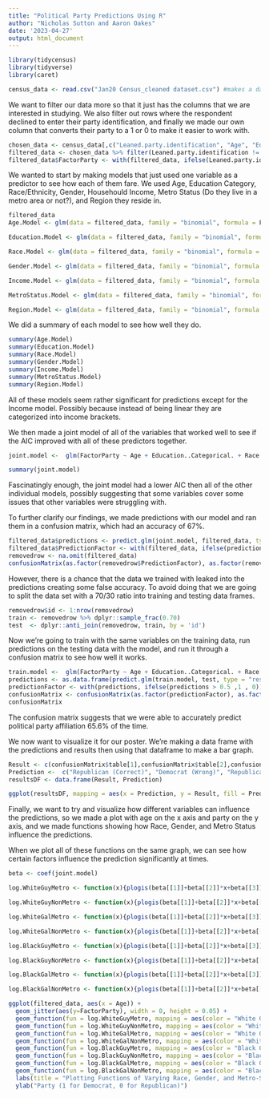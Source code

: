 ```yaml
---
title: "Political Party Predictions Using R"
author: "Nicholas Sutton and Aaron Oakes"
date: '2023-04-27'
output: html_document
---
```


```r
library(tidycensus)
library(tidyverse)
library(caret)
```

```r
census_data <- read.csv("Jan20 Census_cleaned dataset.csv") #makes a data frame of our data
```

We want to filter our data more so that it just has the columns that we are interested in studying. We also filter out rows where the respondent declined to enter their party identification, and finally we made our own column that converts their party to a 1 or 0 to make it easier to work with.
```r
chosen_data <- census_data[,c("Leaned.party.identification", "Age", "Education..Categorical.", "Race...Ethnicity", "Gender", "Household.Income", "MSA.Status", "Region.4...Based.on.State.of.Residence")]
filtered_data <- chosen_data %>% filter(Leaned.party.identification != "Refused-no lean")
filtered_data$FactorParty <- with(filtered_data, ifelse(Leaned.party.identification == "Dem/Lean Dem",1 , 0))
```

We wanted to start by making models that just used one variable as a predictor to see how each of them fare. We used Age, Education Category, Race/Ethnicity, Gender, Househould Income, Metro Status (Do they live in a metro area or not?), and Region they reside in.
```r
filtered_data
Age.Model <- glm(data = filtered_data, family = "binomial", formula = FactorParty ~ Age)

Education.Model <- glm(data = filtered_data, family = "binomial", formula = FactorParty ~ Education..Categorical.)

Race.Model <- glm(data = filtered_data, family = "binomial", formula = FactorParty ~ Race...Ethnicity)

Gender.Model <- glm(data = filtered_data, family = "binomial", formula = FactorParty ~ Gender)

Income.Model <- glm(data = filtered_data, family = "binomial", formula = FactorParty ~ Household.Income)

MetroStatus.Model <- glm(data = filtered_data, family = "binomial", formula = FactorParty ~ MSA.Status)

Region.Model <- glm(data = filtered_data, family = "binomial", formula = FactorParty ~ Region.4...Based.on.State.of.Residence)
```
We did a summary of each model to see how well they do.
```r
summary(Age.Model)
summary(Education.Model)
summary(Race.Model)
summary(Gender.Model)
summary(Income.Model)
summary(MetroStatus.Model)
summary(Region.Model)
```
All of these models seem rather significant for predictions except for the Income model. Possibly because instead of being linear they are categorized into income brackets.

We then made a joint model of all of the variables that worked well to see if the AIC improved with all of these predictors together.
```r
joint.model <-  glm(FactorParty ~ Age + Education..Categorical. + Race...Ethnicity + Gender + MSA.Status + Region.4...Based.on.State.of.Residence, family = "binomial", data = filtered_data)

summary(joint.model)
```
Fascinatingly enough, the joint model had a lower AIC then all of the other individual models, possibly suggesting that some variables cover some issues that other variables were struggling with.

To further clarify our findings, we made predictions with our model and ran them in a confusion matrix, which had an accuracy of 67%.
```r
filtered_data$predictions <- predict.glm(joint.model, filtered_data, type = "response")
filtered_data$PredictionFactor <- with(filtered_data, ifelse(predictions > 0.5 ,1 , 0))
removedrow <- na.omit(filtered_data)
confusionMatrix(as.factor(removedrow$PredictionFactor), as.factor(removedrow$FactorParty))
```
However, there is a chance that the data we trained with leaked into the predictions creating some false accuracy. To avoid doing that we are going to split the data set with a 70/30 ratio into training and testing data frames.

```r
removedrow$id <- 1:nrow(removedrow)
train <- removedrow %>% dplyr::sample_frac(0.70)
test  <- dplyr::anti_join(removedrow, train, by = 'id')
```
Now we're going to train with the same variables on the training data, run predictions on the testing data with the model, and run it through a confusion matrix to see how well it works.

```r
train.model <-  glm(FactorParty ~ Age + Education..Categorical. + Race...Ethnicity + Gender + MSA.Status + Region.4...Based.on.State.of.Residence, family = "binomial", data = train)
predictions <- as.data.frame(predict.glm(train.model, test, type = "response"))
predictionFactor <- with(predictions, ifelse(predictions > 0.5 ,1 , 0))
confusionMatrix <- confusionMatrix(as.factor(predictionFactor), as.factor(test$FactorParty))
confusionMatrix
```
The confusion matrix suggests that we were able to accurately predict political party affiliation 65.6% of the time.

We now want to visualize it for our poster. We're making a data frame with the predictions and results then using that dataframe to make a bar graph.
```r
Result <- c(confusionMatrix$table[1],confusionMatrix$table[2],confusionMatrix$table[3],confusionMatrix$table[4])
Prediction <-  c("Republican (Correct)", "Democrat (Wrong)", "Republican (Wrong)", "Democrat (Correct)")
resultsDF <- data.frame(Result, Prediction)

ggplot(resultsDF, mapping = aes(x = Prediction, y = Result, fill = Prediction)) + geom_bar(stat = "identity") + ggtitle("Predictions of the Joint Model Against the Test Data") + xlab("Guess (Result)") + ylab("Number of Guesses")
```

Finally, we want to try and visualize how different variables can influence the predictions, so we made a plot with age on the x axis and party on the y axis, and we made functions showing how Race, Gender, and Metro Status influence the predictions.

When we plot all of these functions on the same graph, we can see how certain factors influence the prediction significantly at times.
```r
beta <- coef(joint.model)

log.WhiteGuyMetro <- function(x){plogis(beta[[1]]+beta[[2]]*x+beta[[3]] + beta[[9]] + beta[[10]])}

log.WhiteGuyNonMetro <- function(x){plogis(beta[[1]]+beta[[2]]*x+beta[[3]] + beta[[9]] + beta[[10]] + beta[[11]])}

log.WhiteGalMetro <- function(x){plogis(beta[[1]]+beta[[2]]*x+beta[[3]] + beta[[9]])}

log.WhiteGalNonMetro <- function(x){plogis(beta[[1]]+beta[[2]]*x+beta[[3]] + beta[[9]] + beta[[11]])}

log.BlackGuyMetro <- function(x){plogis(beta[[1]]+beta[[2]]*x+beta[[3]] + beta[[6]] + beta[[10]])}

log.BlackGuyNonMetro <- function(x){plogis(beta[[1]]+beta[[2]]*x+beta[[3]] + beta[[6]] + beta[[10]] + beta[[11]])}

log.BlackGalMetro <- function(x){plogis(beta[[1]]+beta[[2]]*x+beta[[3]] + beta[[6]])}

log.BlackGalNonMetro <- function(x){plogis(beta[[1]]+beta[[2]]*x+beta[[3]] + beta[[6]] + beta[[11]])}

ggplot(filtered_data, aes(x = Age)) +
  geom_jitter(aes(y=FactorParty), width = 0, height = 0.05) +
  geom_function(fun = log.WhiteGuyMetro, mapping = aes(color = "White Guy Metro"), size = 1) + 
  geom_function(fun = log.WhiteGuyNonMetro, mapping = aes(color = "White Guy Non-Metro"), size = 1) + 
  geom_function(fun = log.WhiteGalMetro, mapping = aes(color = "White Gal Metro"), size = 1) + 
  geom_function(fun = log.WhiteGalNonMetro, mapping = aes(color = "White Gal Non-Metro"), size = 1) + 
  geom_function(fun = log.BlackGuyMetro, mapping = aes(color = "Black Guy Metro"), size = 1) +
  geom_function(fun = log.BlackGuyNonMetro, mapping = aes(color = "Black Guy Non-Metro"), size = 1) +
  geom_function(fun = log.BlackGalMetro, mapping = aes(color = "Black Gal Metro"), size = 1) +
  geom_function(fun = log.BlackGalNonMetro, mapping = aes(color = "Black Gal Non-Metro"), size = 1) + 
  labs(title = "Plotting Functions of Varying Race, Gender, and Metro-Status", subtitle = "High School Grad in the Midwest") +
  ylab("Party (1 for Democrat, 0 for Republican)")
```
